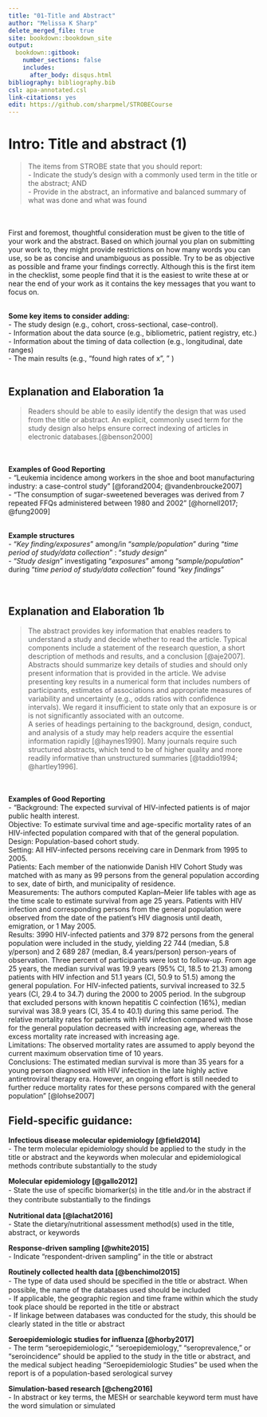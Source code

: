 ---
title: "01-Title and Abstract"
author: "Melissa K Sharp"
delete_merged_file: true
site: bookdown::bookdown_site
output:
  bookdown::gitbook:
    number_sections: false 
    includes: 
      after_body: disqus.html
bibliography: bibliography.bib
csl: apa-annotated.csl
link-citations: yes
edit: https://github.com/sharpmel/STROBECourse
---

# Intro: Title and abstract (1)
> The items from STROBE state that you should report:    
- Indicate the study’s design with a commonly used term in the title or the abstract; AND   
- Provide in the abstract, an informative and balanced summary of what was done and what was found

</br></br>
First and foremost, thoughtful consideration must be given to the title of your work and the abstract. Based on which journal you plan on submitting your work to, they might provide restrictions on how many words you can use, so be as concise and unambiguous as possible. Try to be as objective as possible and frame your findings correctly. Although this is the first item in the checklist, some people find that it is the easiest to write these at or near the end of your work as it contains the key messages that you want to focus on.
</br></br>
  
**Some key items to consider adding:**  
- The study design (e.g., cohort, cross-sectional, case-control).   
- Information about the data source (e.g., bibliometric, patient registry, etc.)  
- Information about the timing of data collection (e.g., longitudinal, date ranges)  
- The main results (e.g., "found high rates of x", " ) </br></br>
  
## Explanation and Elaboration 1a
> Readers should be able to easily identify the design that was used from the title or abstract. An explicit, commonly used term for the study design also helps ensure correct indexing of articles in electronic databases.[@benson2000]</br>

</br></br>
**Examples of Good Reporting**   
- "Leukemia incidence among workers in the shoe and boot manufacturing industry: a case-control study" [@forand2004; @vandenbroucke2007]</br>
- “The consumption of sugar-sweetened beverages was derived from 7 repeated FFQs administered between 1980 and 2002” [@hornell2017; @fung2009]</br></br>

**Example structures**  
- "*Key finding/exposures*" among/in "*sample/population*" during "*time period of study/data collection*" : "*study design*"</br>
- "*Study design*" investigating "*exposures*" among "*sample/population*" during "*time period of study/data collection*" found "*key findings*"</br>
</br></br>

## Explanation and Elaboration 1b
> The abstract provides key information that enables readers to understand a study and decide whether to read the article. Typical components include a statement of the research question, a short description of methods and results, and a conclusion [@aje2007]. Abstracts should summarize key details of studies and should only present information that is provided in the article. We advise presenting key results in a numerical form that includes numbers of participants, estimates of associations and appropriate measures of variability and uncertainty (e.g., odds ratios with confidence intervals). We regard it insufficient to state only that an exposure is or is not significantly associated with an outcome.</br>
A series of headings pertaining to the background, design, conduct, and analysis of a study may help readers acquire the essential information rapidly [@haynes1990]. Many journals require such structured abstracts, which tend to be of higher quality and more readily informative than unstructured summaries [@taddio1994; @hartley1996].

</br></br>
**Examples of Good Reporting**  
- “Background: The expected survival of HIV-infected patients is of major public health interest.</br>
Objective: To estimate survival time and age-specific mortality rates of an HIV-infected population compared with that of the general population.
</br>
Design: Population-based cohort study.
</br>
Setting: All HIV-infected persons receiving care in Denmark from 1995 to 2005.</br>
Patients: Each member of the nationwide Danish HIV Cohort Study was matched with as many as 99 persons from the general population according to sex, date of birth, and municipality of residence.</br>
Measurements: The authors computed Kaplan–Meier life tables with age as the time scale to estimate survival from age 25 years. Patients with HIV infection and corresponding persons from the general population were observed from the date of the patient's HIV diagnosis until death, emigration, or 1 May 2005.
</br>
Results: 3990 HIV-infected patients and 379 872 persons from the general population were included in the study, yielding 22 744 (median, 5.8 y/person) and 2 689 287 (median, 8.4 years/person) person-years of observation. Three percent of participants were lost to follow-up. From age 25 years, the median survival was 19.9 years (95% CI, 18.5 to 21.3) among patients with HIV infection and 51.1 years (CI, 50.9 to 51.5) among the general population. For HIV-infected patients, survival increased to 32.5 years (CI, 29.4 to 34.7) during the 2000 to 2005 period. In the subgroup that excluded persons with known hepatitis C coinfection (16%), median survival was 38.9 years (CI, 35.4 to 40.1) during this same period. The relative mortality rates for patients with HIV infection compared with those for the general population decreased with increasing age, whereas the excess mortality rate increased with increasing age.
</br>
Limitations: The observed mortality rates are assumed to apply beyond the current maximum observation time of 10 years.
</br>
Conclusions: The estimated median survival is more than 35 years for a young person diagnosed with HIV infection in the late highly active antiretroviral therapy era. However, an ongoing effort is still needed to further reduce mortality rates for these persons compared with the general population” [@lohse2007]
</br>

<h2> Field-specific guidance:</h2>
**Infectious disease molecular epidemiology [@field2014]**   
-	The term molecular epidemiology should be applied to the study in the title or abstract and the keywords when molecular and epidemiological methods contribute substantially to the study
</br>  
  
**Molecular epidemiology [@gallo2012]**   
- State the use of speciﬁc biomarker(s) in the title and ⁄or in the abstract if they contribute substantially to the ﬁndings
</br>

**Nutritional data [@lachat2016]**  
-	State the dietary/nutritional assessment method(s) used in the title, abstract, or keywords
</br>

**Response-driven sampling [@white2015]**  
-	Indicate “respondent-driven sampling” in the title or abstract 
</br>

**Routinely collected health data [@benchimol2015]**  
-	The type of data used should be speciﬁed in the title or abstract. When possible, the name of the databases used should be included  
-	If applicable, the geographic region and time frame within which the study took place should be reported in the title or abstract  
-	If linkage between databases was conducted for the study, this should be clearly stated in the title or abstract 
</br>

**Seroepidemiologic studies for influenza [@horby2017]**  
- The term “seroepidemiologic,” “seroepidemiology,” “seroprevalence,” or “seroincidence” should be applied to the study in the title or abstract, and the medical subject heading “Seroepidemiologic Studies” be used when the report is of a population-based serological survey
</br>

**Simulation-based research [@cheng2016]**  
- In abstract or key terms, the MESH or searchable keyword term must have the word simulation or simulated